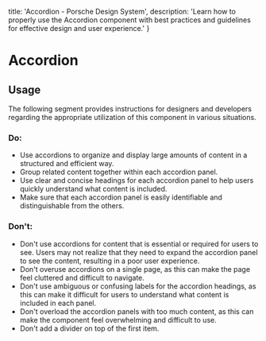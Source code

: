 
  title: 'Accordion - Porsche Design System',
  description: 'Learn how to properly use the Accordion component with best practices and guidelines for effective design and user experience.'
}

# Accordion <ComponentStatus tagName="p-accordion"></ComponentStatus>

<TableOfContents headings={[]} />

## Usage

The following segment provides instructions for designers and developers regarding the appropriate utilization of this
component in various situations.

### Do:

- Use accordions to organize and display large amounts of content in a structured and efficient way.
- Group related content together within each accordion panel.
- Use clear and concise headings for each accordion panel to help users quickly understand what content is included.
- Make sure that each accordion panel is easily identifiable and distinguishable from the others.

### Don't:

- Don't use accordions for content that is essential or required for users to see. Users may not realize that they need
to expand the accordion panel to see the content, resulting in a poor user experience.
- Don't overuse accordions on a single page, as this can make the page feel cluttered and difficult to navigate.
- Don't use ambiguous or confusing labels for the accordion headings, as this can make it difficult for users to
understand what content is included in each panel.
- Don't overload the accordion panels with too much content, as this can make the component feel overwhelming and
difficult to use.
- Don't add a divider on top of the first item.